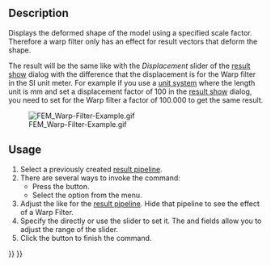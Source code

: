 <languages/>

{{Docnav
|[[FEM_PostBranchFilter|Pipeline Branch]]
|[[FEM_PostFilterClipScalar|Scalar Clip Filter]]
|[[FEM_Workbench|FEM]]
|IconL=FEM_PostBranchFilter.svg
|IconR=FEM_PostFilterClipScalar.svg
|IconC=Workbench_FEM.svg
}}

{{GuiCommand
|Name=FEM PostFilterWarp
|MenuLocation=Results → Warp Filter
|Workbenches=[[FEM_Workbench|FEM]]
|SeeAlso=[[FEM_PostPipelineFromResult|FEM Result pipeline]], [[FEM_tutorial|FEM tutorial]]
}}

==Description==

Displays the deformed shape of the model using a specified scale factor. Therefore a warp filter only has an effect for result vectors that deform the shape.

The result will be the same like with the ''Displacement'' slider of the [[FEM_ResultShow|result show]] dialog with the difference that the displacement is for the Warp filter in the SI unit meter. For example if you use a [[Preferences_Editor#Units|unit system]] where the length unit is mm and set a displacement factor of 100 in the [[FEM_ResultShow|result show]] dialog, you need to set for the Warp filter a factor of 100.000 to get the same result.

[[File:FEM_Warp-Filter-Example.gif]]

{{Caption|A warp filter of the displacement of a beam clamped on one side.}}

==Usage==

# Select a previously created [[FEM_PostPipelineFromResult|result pipeline]].
# There are several ways to invoke the command:
#* Press the {{Button|[[Image:FEM_PostFilterWarp.svg|16px]] [[FEM_PostFilterWarp|Warp Filter]]}} button.
#* Select the {{MenuCommand|Results → [[Image:FEM_PostFilterWarp.svg|16px]] Warp Filter}} option from the menu.
# Adjust the {{MenuCommand|Result display options}} like for the [[FEM_PostPipelineFromResult|result pipeline]]. Hide that pipeline to see the effect of a Warp Filter.
# Specify the {{MenuCommand|Warp factor}} directly or use the slider to set it. The {{MenuCommand|Min warp}} and {{MenuCommand|Max warp}} fields allow you to adjust the range of the slider.
# Click the {{Button|OK}} button to finish the command.


{{Docnav
|[[FEM_PostBranchFilter|Pipeline Branch]]
|[[FEM_PostFilterClipScalar|Scalar Clip Filter]]
|[[FEM_Workbench|FEM]]
|IconL=FEM_PostBranchFilter.svg
|IconR=FEM_PostFilterClipScalar.svg
|IconC=Workbench_FEM.svg
}}

{{FEM_Tools_navi{{#translation:}}}}
{{Userdocnavi{{#translation:}}}}
{{clear}}